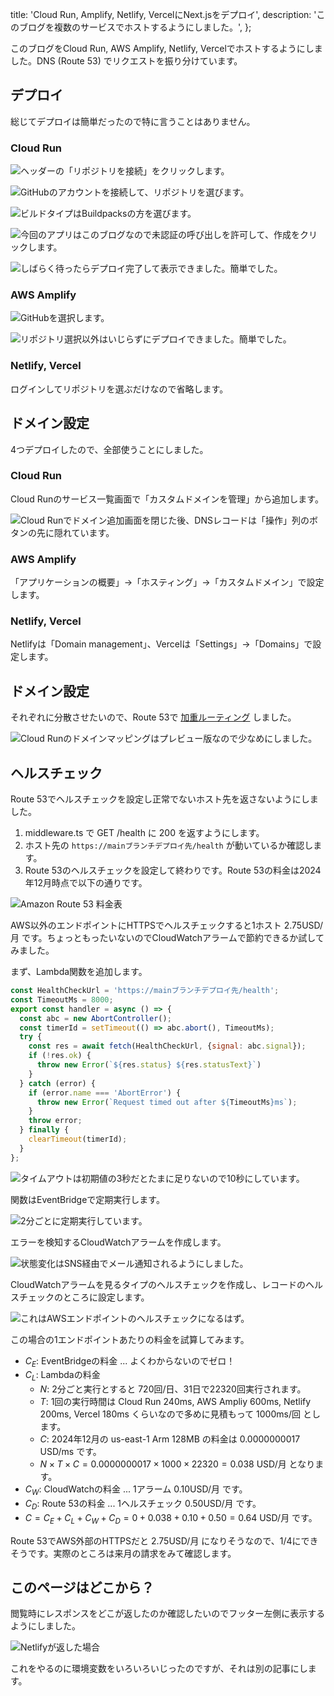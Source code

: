   title: 'Cloud Run, Amplify, Netlify, VercelにNext.jsをデプロイ',
  description: 'このブログを複数のサービスでホストするようにしました。',
};

このブログをCloud Run, AWS Amplify, Netlify, Vercelでホストするようにしました。DNS (Route 53) でリクエストを振り分けています。

## デプロイ

総じてデプロイは簡単だったので特に言うことはありません。

### Cloud Run

![ヘッダーの「リポジトリを接続」をクリックします。](./cloudrun01.webp)

![GitHubのアカウントを接続して、リポジトリを選びます。](./cloudrun02.webp)

![ビルドタイプはBuildpacksの方を選びます。](./cloudrun03.webp)

![今回のアプリはこのブログなので未認証の呼び出しを許可して、作成をクリックします。](./cloudrun04.webp)

![しばらく待ったらデプロイ完了して表示できました。簡単でした。](./cloudrun05.webp)

### AWS Amplify

![GitHubを選択します。](./amplify01.webp)

![リポジトリ選択以外はいじらずにデプロイできました。簡単でした。](./amplify02.webp)

### Netlify, Vercel

ログインしてリポジトリを選ぶだけなので省略します。

## ドメイン設定

4つデプロイしたので、全部使うことにしました。

### Cloud Run

Cloud Runのサービス一覧画面で「カスタムドメインを管理」から追加します。

![Cloud Runでドメイン追加画面を閉じた後、DNSレコードは「操作」列のボタンの先に隠れています。](./cloudrun12.webp)

### AWS Amplify

「アプリケーションの概要」→「ホスティング」→「カスタムドメイン」で設定します。

### Netlify, Vercel

Netlifyは「Domain management」、Vercelは「Settings」→「Domains」で設定します。

## ドメイン設定

それぞれに分散させたいので、Route 53で [加重ルーティング](https://docs.aws.amazon.com/ja_jp/Route53/latest/DeveloperGuide/routing-policy-weighted.html) しました。

![Cloud Runのドメインマッピングはプレビュー版なので少なめにしました。](./route5301.webp)

## ヘルスチェック

Route 53でヘルスチェックを設定し正常でないホスト先を返さないようにしました。

1. middleware.ts で GET /health に 200 を返すようにします。
2. ホスト先の `https://mainブランチデプロイ先/health` が動いているか確認します。
3. Route 53のヘルスチェックを設定して終わりです。Route 53の料金は2024年12月時点で以下の通りです。

![[Amazon Route 53 料金表](https://aws.amazon.com/jp/route53/pricing/)](./route5302.webp)

AWS以外のエンドポイントにHTTPSでヘルスチェックすると1ホスト 2.75USD/月 です。ちょっともったいないのでCloudWatchアラームで節約できるか試してみました。

まず、Lambda関数を追加します。

```javascript
const HealthCheckUrl = 'https://mainブランチデプロイ先/health';
const TimeoutMs = 8000;
export const handler = async () => {
  const abc = new AbortController();
  const timerId = setTimeout(() => abc.abort(), TimeoutMs);
  try {
    const res = await fetch(HealthCheckUrl, {signal: abc.signal});
    if (!res.ok) {
      throw new Error(`${res.status} ${res.statusText}`)
    }
  } catch (error) {
    if (error.name === 'AbortError') {
      throw new Error(`Request timed out after ${TimeoutMs}ms`);
    }
    throw error;
  } finally {
    clearTimeout(timerId);
  }
};
```

![タイムアウトは初期値の3秒だとたまに足りないので10秒にしています。](./lambda01.webp)

関数はEventBridgeで定期実行します。

![2分ごとに定期実行しています。](./lambda02.webp)

エラーを検知するCloudWatchアラームを作成します。

![状態変化はSNS経由でメール通知されるようにしました。](./cloudwatch01.webp)

CloudWatchアラームを見るタイプのヘルスチェックを作成し、レコードのヘルスチェックのところに設定します。

![これはAWSエンドポイントのヘルスチェックになるはず。](./route5311.webp)

この場合の1エンドポイントあたりの料金を試算してみます。

- $C_E$: EventBridgeの料金 ... よくわからないのでゼロ！
- $C_L$: Lambdaの料金
   - $N$: 2分ごと実行とすると 720回/日、31日で22320回実行されます。
   - $T$: 1回の実行時間は Cloud Run 240ms, AWS Ampliy 600ms, Netlify 200ms, Vercel 180ms くらいなので多めに見積もって 1000ms/回 とします。
   - $C$: 2024年12月の us-east-1 Arm 128MB の料金は 0.0000000017 USD/ms です。
   - $N\times T\times C=0.0000000017\times 1000\times 22320=0.038$ USD/月 となります。
- $C_W$: CloudWatchの料金 ... 1アラーム 0.10USD/月 です。
- $C_D$: Route 53の料金 ... 1ヘルスチェック 0.50USD/月 です。
- $C=C_E+C_L+C_W+C_D=0+0.038+0.10+0.50=0.64$ USD/月 です。

Route 53でAWS外部のHTTPSだと 2.75USD/月 になりそうなので、1/4にできそうです。実際のところは来月の請求をみて確認します。

## このページはどこから？

閲覧時にレスポンスをどこが返したのか確認したいのでフッター左側に表示するようにしました。

![Netlifyが返した場合](./footer01.webp)

これをやるのに環境変数をいろいろいじったのですが、それは別の記事にします。
